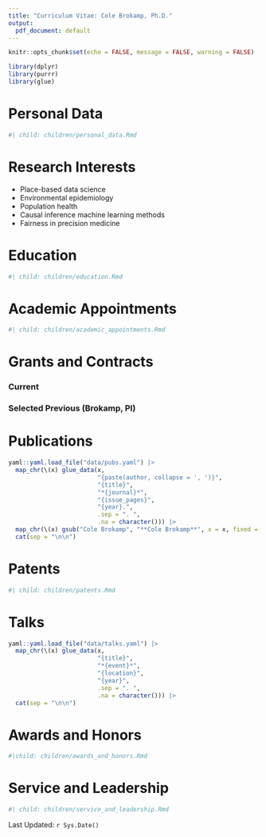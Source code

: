 ```yaml
---
title: "Curriculum Vitae: Cole Brokamp, Ph.D."
output:
  pdf_document: default
---
```


```r
knitr::opts_chunk$set(echo = FALSE, message = FALSE, warning = FALSE)
```
```r
library(dplyr)
library(purrr)
library(glue)
```

# Personal Data

```r
#| child: children/personal_data.Rmd
```

# Research Interests

- Place-based data science
- Environmental epidemiology
- Population health
- Causal inference machine learning methods
- Fairness in precision medicine

# Education

```r
#| child: children/education.Rmd
```

# Academic Appointments

```r
#| child: children/academic_appointments.Rmd
```

# Grants and Contracts

### Current

### Selected Previous (Brokamp, PI)

# Publications

```r
yaml::yaml.load_file("data/pubs.yaml") |>
  map_chr(\(x) glue_data(x,
                         "{paste(author, collapse = ', ')}",
                         "{title}",
                         "*{journal}*",
                         "{issue_pages}",
                         "{year}.",
                         .sep = ". ",
                         .na = character())) |>
  map_chr(\(x) gsub("Cole Brokamp", "**Cole Brokamp**", x = x, fixed = TRUE)) |>
  cat(sep = "\n\n")
```

# Patents

```r
#| child: children/patents.Rmd
```

# Talks

```r
yaml::yaml.load_file("data/talks.yaml") |>
  map_chr(\(x) glue_data(x,
                         "{title}",
                         "*{event}*",
                         "{location}",
                         "{year}",
                         .sep = ". ",
                         .na = character())) |>
  cat(sep = "\n\n")
```

# Awards and Honors

```r
#|child: children/awards_and_honors.Rmd
```

# Service and Leadership

```r
#| child: children/service_and_leadership.Rmd
```

\vfill

Last Updated: `r Sys.Date()`

